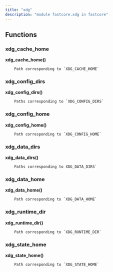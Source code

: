 ```yaml
---
title: "xdg"
description: "module fastcore.xdg in fastcore"
---
```


## Functions

    
### xdg_cache_home
    
<strong>xdg_cache_home()</strong>
    
        Path corresponding to `XDG_CACHE_HOME`
    
### xdg_config_dirs
    
<strong>xdg_config_dirs()</strong>
    
        Paths corresponding to `XDG_CONFIG_DIRS`
    
### xdg_config_home
    
<strong>xdg_config_home()</strong>
    
        Path corresponding to `XDG_CONFIG_HOME`
    
### xdg_data_dirs
    
<strong>xdg_data_dirs()</strong>
    
        Paths corresponding to XDG_DATA_DIRS`
    
### xdg_data_home
    
<strong>xdg_data_home()</strong>
    
        Path corresponding to `XDG_DATA_HOME`
    
### xdg_runtime_dir
    
<strong>xdg_runtime_dir()</strong>
    
        Path corresponding to `XDG_RUNTIME_DIR`
    
### xdg_state_home
    
<strong>xdg_state_home()</strong>
    
        Path corresponding to `XDG_STATE_HOME`

